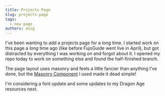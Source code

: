 ```yaml
---
title: Projects Page
slug: projects-page
tags:
  - new page
authors: enig
---
```


I've been wanting to add a projects page for a long time. I started work on this
page a _long_ time ago (like before FujoGuide went live in April), but got
distracted by everything I was working on and forgot about it. I opened my repo
today to work on something else and found the half-finished branch.

The page layout uses masonry and feels a little fancier than anything I've done,
but the [Masonry Component](https://github.com/paulcollett/react-masonry-css) I
used made it dead simple!

I'm considering a font update and some updates to my Dragon Age resources next.